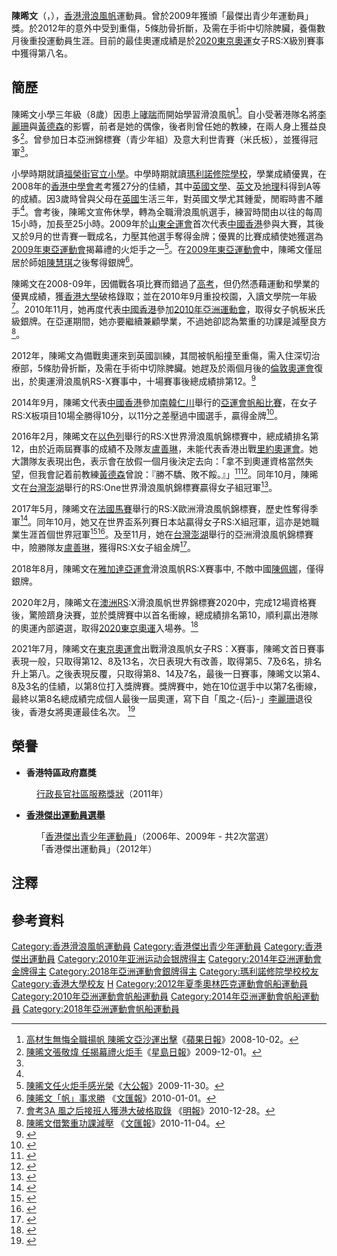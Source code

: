 {{noteTA|G1=Sports}}
{{Infobox sportsperson
| headercolor    = #AFEEEE
| name           = 陳晞文<br/>{{lang|en|CHAN Hei Man Hayley Victoria}}
| image          = 陳晞文.jpg
| imagesize      = 200px
| caption        = 接受《[[am730|am730]]》專訪
| birthname      =
| fullname       =
| nickname       =
| nationality    = 
| residence      =
| birth_date     = {{birth_date_and_age|1991|1|10}}<ref name="印尼亞運">{{en}}{{cite web|title=Profile - Hei Man Hayley Victoria Chan|url=https://en.asiangames2018.id/athletes/athlete/CHAN-Hei-Man-Hayley-Victoria-3024750/|publisher=2018年印尼亞運會官方網站|access-date=2018-09-01|archive-url=https://web.archive.org/web/20180901113450/https://en.asiangames2018.id/athletes/athlete/CHAN-Hei-Man-Hayley-Victoria-3024750/|archive-date=2018-09-01|dead-url=yes}}</ref>
| birth_place    = {{BHKG}}
| height         = {{height|m=1.67}}<ref name="印尼亞運"/>
| weight         = {{weight|kg=60}}<ref name="印尼亞運"/>
| website        = 
| country        = {{HKG}}
| sport          = [[滑浪風帆|滑浪風帆]]
| collegeteam    =
| club           = 
| team           =
| turnedpro      =
| coach          = 
| retired        =
| coaching       =
| worlds         =
| regionals      =
| nationals      =
| olympics       =
| paralympics    =
| highestranking =
| pb             =
| medaltemplates = 
{{MedalSport | 女子[[滑浪風帆|滑浪風帆]]}}
{{MedalCountry|{{HKG}}}}
{{MedalCompetition | [[亞洲運動會|亞洲運動會]]}}
{{MedalSilver| [[2010年亞洲運動會|2010 廣州]] | [[2010年亞洲運動會帆船比賽|女子米氏板]]}}
{{MedalGold  | [[2014年亞洲運動會|2014 仁川]] | [[2014年亞洲運動會帆船比賽|女子RS:X板]]}}
{{MedalSilver| [[2018年亞洲運動會|2018 雅加達]] | [[2018年亞洲運動會帆船比賽|女子RS:X板]]}}
{{MedalCompetition | [[東亞運動會|東亞運動會]]}}
{{MedalSilver| [[2009年東亞運動會|2009 香港]] | [[2009年東亞運動會滑浪風帆比賽|女子RS:X板]]}}
| show-medals    = yes
}}

'''陳晞文'''{{MH}}（{{lang-en|CHAN Hei Man Hayley Victoria}}，{{bd|1991年|1月10日|catIdx=C陳}}），[[香港|香港]][[滑浪風帆|滑浪風帆]]運動員。曾於2009年獲頒「最傑出青少年運動員」獎。於2012年的意外中受到重傷，5條肋骨折斷，及需在手術中切除脾臟，養傷數月後重投運動員生涯。目前的最佳奧運成績是於[[2020東京奧運|2020東京奧運]]女子RS:X級別賽事中獲得第八名。

==簡歷==
陳晞文小學三年級（8歲）因患上[[哮喘|哮喘]]而開始學習滑浪風帆<ref name="蘋果日報2008">[http://hk.apple.nextmedia.com/template/apple/art_main.php?iss_id=20081002&sec_id=25391&subsec_id=25392&art_id=11672250 高材生無悔全職揚帆 陳晞文亞沙運出擊]《[[蘋果日報|蘋果日報]]》2008-10-02。</ref>。自小受著港隊名將[[李麗珊|李麗珊]]與[[黃德森|黃德森]]的影響，前者是她的偶像，後者則曾任她的教練，在兩人身上獲益良多<ref>[http://hk.news.yahoo.com/article/091130/3/ffcj.html 陳晞文張敬煒 任揭幕禮火炬手]《[[星島日報|星島日報]]》2009-12-01。</ref>。曾參加日本亞洲錦標賽（青少年組）及意大利世青賽（米氏板），並獲得冠軍<ref name="蘋果日報2008"/>。

小學時期就讀[[福榮街官立小學|福榮街官立小學]]{{noteTag|陳晞文是Facebook公開校友群組「Fuk Wing Street Government Primary School」的成員。}}。中學時期就讀[[瑪利諾修院學校|瑪利諾修院學校]]，學業成績優異，在2008年的[[香港中學會考|香港中學會考]]考獲27分的佳績，其中[[英國文學|英國文學]]、[[英文|英文]]及[[地理|地理]]科得到A等的成績。因3歲時曾與父母在[[英國|英國]]生活三年，對英國文學尤其鍾愛，閒暇時書不離手<ref name="蘋果日報2008"/>。會考後，陳晞文宣佈休學，轉為全職滑浪風帆選手，練習時間由以往的每周15小時，加長至25小時。2009年於[[山東|山東]][[全運會|全運會]]首次代表[[中國香港|中國香港]]參與大賽，其後又於9月的世青賽一戰成名，力壓其他選手奪得金牌；優異的比賽成績使她獲選為[[2009年東亞運動會|2009年東亞運動會]]揭幕禮的火炬手之一<ref>[http://www.takungpao.com.hk/news/09/11/30/WF-1179495.htm 陳晞文任火炬手感光榮]{{dead link|date=2018年5月 |bot=InternetArchiveBot |fix-attempted=yes }}《[[大公報|大公報]]》2009-11-30。</ref>。在[[2009年東亞運動會|2009年東亞運動會]]中，陳晞文僅屈居於師姐[[陳慧琪|陳慧琪]]之後奪得銀牌<ref>[http://paper.wenweipo.com/2010/01/01/SP1001010011.htm 陳晞文「帆」事求勝] {{Wayback|url=http://paper.wenweipo.com/2010/01/01/SP1001010011.htm |date=20100106032458 }}《[[文汇报_(香港)|文匯報]]》2010-01-01。</ref>。

陳晞文在2008-09年，因備戰各項比賽而錯過了[[香港高級程度會考|高考]]，但仍然憑藉運動和學業的優異成績，獲[[香港大學|香港大學]]破格錄取；並在2010年9月重投校園，入讀文學院一年級<ref>[http://hk.news.yahoo.com/article/101227/4/ly24.html 會考3A 風之后接班人獲港大破格取錄] {{Wayback|url=http://hk.news.yahoo.com/article/101227/4/ly24.html |date=20110102175555 }}《[[明報|明報]]》2010-12-28。</ref>。2010年11月，她再度代表[[2010年亞洲運動會中國香港代表團|中國香港]]參加[[2010年亞洲運動會|2010年亞洲運動會]]，取得女子帆板米氏級銀牌。在亞運期間，她亦要繼續兼顧學業，不過她卻認為繁重的功課是減壓良方<ref>[http://paper.wenweipo.com/2010/11/04/SP1011040002.htm 陳晞文借繁重功課減壓] {{Wayback|url=http://paper.wenweipo.com/2010/11/04/SP1011040002.htm |date=20160304074515 }}《[[文汇报_(香港)|文匯報]]》2010-11-04。</ref>。

2012年，陳晞文為備戰奧運來到英國訓練，其間被帆船撞至重傷，需入住深切治療部，5條肋骨折斷，及需在手術中切除脾臟。她趕及於兩個月後的[[倫敦奧運會|倫敦奧運會]]復出，於奧運滑浪風帆RS-X賽事中，十場賽事後總成績排第12。<ref>{{cite news |title=陳晞文女子滑浪風帆排名第8 曾受訓斷5條肋骨脾臟要切除 - 香港經濟日報 - TOPick - 健康 - 健康資訊 |url=https://topick.hket.com/article/3019954/%E3%80%90%E6%9D%B1%E4%BA%AC%E5%A5%A7%E9%81%8B%E3%80%91%E9%99%B3%E6%99%9E%E6%96%87%E5%A5%B3%E5%AD%90%E6%BB%91%E6%B5%AA%E9%A2%A8%E5%B8%86%E6%8E%92%E5%90%8D%E7%AC%AC8%20%20%20%20%20%20%E6%9B%BE%E5%8F%97%E8%A8%93%E6%96%B75%E6%A2%9D%E8%82%8B%E9%AA%A8%E8%84%BE%E8%87%9F%E8%A6%81%E5%88%87%E9%99%A4 |accessdate=2021-07-31 |work=hket |date=2021-07-31}}</ref>

2014年9月，陳晞文代表[[2014年亞洲運動會中國香港代表團|中國香港]]參加[[南韓|南韓]][[仁川|仁川]]舉行的[[2014年亞洲運動會|亞運會]][[2014年亞洲運動會帆船比賽|帆船比賽]]，在女子RS:X板項目10場全勝得10分，以11分之差壓過中國選手，贏得金牌<ref>{{cite news|title=鄭國輝陳晞文風帆「鎖定」兩金|url=http://std.stheadline.com/yesterday/loc/0928ao10.html|newspaper=星島日報|date=2014-09-28|access-date=2014-10-12|archive-url=https://web.archive.org/web/20141018190455/http://std.stheadline.com/yesterday/loc/0928ao10.html|archive-date=2014-10-18|dead-url=yes}}</ref>。

2016年2月，陳晞文在[[以色列|以色列]]舉行的RS:X世界滑浪風帆錦標賽中，總成績排名第12，由於近兩屆賽事的成績不及隊友[[盧善琳|盧善琳]]，未能代表香港出戰[[里約奧運會|里約奧運會]]。她大讚隊友表現出色，表示會在放假一個月後決定去向：「拿不到奧運資格當然失望，但我會記着前教練[[黃德森|黃德森]]曾說：『勝不驕、敗不餒。』」<ref>{{zh-hk}}{{cite news|title=盧善琳鄭俊樑選拔勝出 將代表港風帆隊征奧運|url=http://news.takungpao.com.hk/paper/q/2016/0228/3285509.html|agency=大公報|date=2016-02-28|accessdate=2016-07-18|archive-date=2016-08-16|archive-url=https://web.archive.org/web/20160816225733/http://news.takungpao.com.hk/paper/q/2016/0228/3285509.html|dead-url=no}}</ref><ref>{{zh-hk}}{{cite news|title=港隊新人類揚「帆」征奧|url=http://hk.apple.nextmedia.com/sports/art/20160301/19511250|agency=蘋果日報|date=2016-03-01|accessdate=2016-07-18|archive-date=2017-03-05|archive-url=https://web.archive.org/web/20170305124316/http://hk.apple.nextmedia.com/sports/art/20160301/19511250|dead-url=no}}</ref>。同年10月，陳晞文在[[台灣|台灣]][[澎湖|澎湖]]舉行的RS:One世界滑浪風帆錦標賽贏得女子組冠軍<ref>{{zh-hk}}{{cite news|title=RS:One世界滑浪風帆錦標賽：連續四屆稱王封后 港隊不「帆」霸主|url=https://hk.sports.appledaily.com/sports/daily/article/20161001/19787433|agency=蘋果日報|date=2016-10-01|accessdate=2018-07-02|archive-date=2018-07-02|archive-url=https://web.archive.org/web/20180702175729/https://hk.sports.appledaily.com/sports/daily/article/20161001/19787433|dead-url=no}}</ref>。

2017年5月，陳晞文在[[法國|法國]][[馬賽|馬賽]]舉行的RS:X歐洲滑浪風帆錦標賽，歷史性奪得季軍<ref>{{zh-hk}}{{cite news|title=體壇拾趣︰ 陳晞文歷史性奪銅|url=https://hk.sports.appledaily.com/sports/daily/article/20170515/20021557|agency=蘋果日報|date=2017-05-15|accessdate=2018-07-02|archive-date=2018-07-02|archive-url=https://web.archive.org/web/20180702204444/https://hk.sports.appledaily.com/sports/daily/article/20170515/20021557|dead-url=no}}</ref>。同年10月，她又在世界盃系列賽日本站贏得女子RS:X組冠軍，這亦是她職業生涯首個世界冠軍<ref>{{zh-hk}}{{cite news|title=陳晞文負傷首奪世盃冠軍|url=https://hk.sports.appledaily.com/sports/daily/article/20171023/20191805|agency=蘋果日報|date=2017-10-23|accessdate=2018-07-02|archive-date=2018-07-02|archive-url=https://web.archive.org/web/20180702204346/https://hk.sports.appledaily.com/sports/daily/article/20171023/20191805|dead-url=no}}</ref><ref>{{zh-hk}}{{cite news|title=陳晞文首摘世界盃金牌|url=http://paper.wenweipo.com/2017/10/23/SP1710230023.htm|agency=文匯報|date=2017-10-23|accessdate=2018-07-02|archive-date=2018-07-02|archive-url=https://web.archive.org/web/20180702180719/http://paper.wenweipo.com/2017/10/23/SP1710230023.htm|dead-url=no}}</ref>。及至11月，她在[[台灣|台灣]][[澎湖|澎湖]]舉行的亞洲滑浪風帆錦標賽中，險勝隊友[[盧善琳|盧善琳]]，獲得RS:X女子組金牌<ref>{{zh-hk}}{{cite news|title=【風帆】港滑浪風帆隊亞洲賽掃3金3銀3銅|url=https://news.mingpao.com/ins/instantnews/web_tc/article/20171120/s00006/1511189223476|agency=明報|date=2017-11-20|accessdate=2018-07-02|archive-date=2018-07-02|archive-url=https://web.archive.org/web/20180702175931/https://news.mingpao.com/ins/instantnews/web_tc/article/20171120/s00006/1511189223476|dead-url=no}}</ref>。

2018年8月，陳晞文在[[2018年亞洲運動會|雅加達亞運會]]滑浪風帆RS:X賽事中, 不敵中國[[陳佩娜|陳佩娜]]，僅得銀牌。

2020年2月，陳晞文在[[澳洲|澳洲]]RS:X滑浪風帆世界錦標賽2020中，完成12場資格賽後，驚險躋身決賽，並於獎牌賽中以首名衝線，總成績排名第10，順利贏出港隊的奧運內部遴選，取得[[2020東京奧運|2020東京奧運]]入場券。<ref>{{cite web|title=相隔8年 風帆女將陳晞文再踏奧運舞台|url=https://www.upower.com.hk/article/543538-%E7%9B%B8%E9%9A%948%E5%B9%B4-%E9%A2%A8%E5%B8%86%E5%A5%B3%E5%B0%87%E9%99%B3%E6%99%9E%E6%96%87%E5%86%8D%E8%B8%8F%E5%A5%A7%E9%81%8B%E8%88%9E%E5%8F%B0|date=2020-02-29|publisher=UPower|access-date=2020-08-15|archive-date=2020-10-28|archive-url=https://web.archive.org/web/20201028112432/https://www.upower.com.hk/article/543538-%E7%9B%B8%E9%9A%948%E5%B9%B4-%E9%A2%A8%E5%B8%86%E5%A5%B3%E5%B0%87%E9%99%B3%E6%99%9E%E6%96%87%E5%86%8D%E8%B8%8F%E5%A5%A7%E9%81%8B%E8%88%9E%E5%8F%B0|dead-url=no}}</ref>

2021年7月，陳晞文在[[2020年夏季奧林匹克運動會|東京奧運會]]出戰滑浪風帆女子RS：X賽事，陳晞文首日賽事表現一般，只取得第12、8及13名，次日表現大有改善，取得第5、7及6名，排名升上第八。之後表現反覆，只取得第8、14及7名，最後一日賽事，陳晞文以第4、8及3名的佳績，以第8位打入獎牌賽。獎牌賽中，她在10位選手中以第7名衝線，最終以第8名總成績完成個人最後一屆奧運，寫下自「風之-{后}-」[[李麗珊|李麗珊]]退役後，香港女將奧運最佳名次。
<ref>{{cite web|title=陳晞文風帆生涯無憾！|url=https://www.wenweipo.com/s/202108/01/AP6105b49ae4b08d3407d15e67.html|date=2021年8月1日 上午4:37|publisher=文匯報}}</ref>

==榮譽==
*'''香港特區政府嘉獎'''
:[[行政長官社區服務獎狀|行政長官社區服務獎狀]]（2011年）

*'''[[香港傑出運動員選舉|香港傑出運動員選舉]]'''
:「[[香港傑出青少年運動員|香港傑出青少年運動員]]」（2006年、2009年 - 共2次當選）
:「香港傑出運動員」（2012年）

==注釋==
{{noteFoot}}

==參考資料==
{{Reflist}}

{{DEFAULTSORT:CHAN Hei Man Hayley Victoria}}
[[Category:香港滑浪風帆運動員|Category:香港滑浪風帆運動員]]
[[Category:香港傑出青少年運動員|Category:香港傑出青少年運動員]]
[[Category:香港傑出運動員|Category:香港傑出運動員]]
[[Category:2010年亚洲运动会银牌得主|Category:2010年亚洲运动会银牌得主]]
[[Category:2014年亞洲運動會金牌得主|Category:2014年亞洲運動會金牌得主]]
[[Category:2018年亞洲運動會銀牌得主|Category:2018年亞洲運動會銀牌得主]]
[[Category:瑪利諾修院學校校友|Category:瑪利諾修院學校校友]]
[[Category:香港大學校友|Category:香港大學校友]]
[[Category:陳姓|H]]
[[Category:2012年夏季奧林匹克運動會帆船運動員|Category:2012年夏季奧林匹克運動會帆船運動員]]
[[Category:2010年亞洲運動會帆船運動員|Category:2010年亞洲運動會帆船運動員]]
[[Category:2014年亞洲運動會帆船運動員|Category:2014年亞洲運動會帆船運動員]]
[[Category:2018年亞洲運動會帆船運動員|Category:2018年亞洲運動會帆船運動員]]